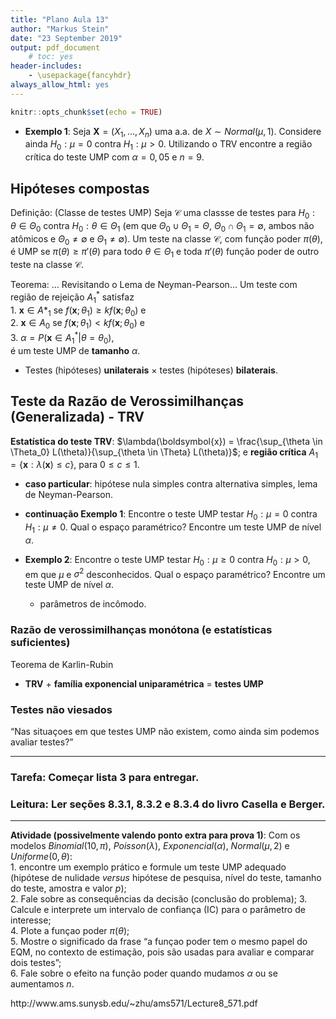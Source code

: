 ```yaml
---
title: "Plano Aula 13"
author: "Markus Stein"
date: "23 September 2019"
output: pdf_document
    # toc: yes
header-includes:
    - \usepackage{fancyhdr}
always_allow_html: yes
---
```

\addtolength{\headheight}{1.0cm} 
\pagestyle{fancyplain} 
\rhead{\includegraphics[height=1.5cm]{Logo-40-anos-estatistica.png}}
\lhead{\includegraphics[height=1.5cm]{logoIME60.jpg}}
\chead{UNIVERSIDADE FEDERAL DO RIO GRANDE DO SUL \\
INSTITUTO DE MATEMÁTICA E ESTATÍSTICA \\
DEPARTAMENTO DE ESTATÍSTICA \\
\vspace{0.3cm}
MAT02023 - INFERÊNCIA B - 2019/2
}
\renewcommand{\headrulewidth}{0pt} 


```r
knitr::opts_chunk$set(echo = TRUE)
```

<!-- ## *(...continuação)* Hipótese (nula) simples contra alternativa simples -->

<!-- ### Lema de Neyman-Pearson -->
<!-- * Note que o lema diz $A_1^* = \left\{\boldsymbol{x}; L_1(\boldsymbol{x}) \geq k L_0(\boldsymbol{x}) \right\}$, ou seja, $A_0^* = \left\{\boldsymbol{x}; L_1(\boldsymbol{x}) < k L_0(\boldsymbol{x}) \right\}$. -->

<!-- \vspace{0.5cm} -->


<!-- \vspace{0.5cm} -->

<!-- * **Exemplo 2**: Seja $\boldsymbol{X} = (X_1, \ldots, X_n)$ uma a.a. de $X \sim Binomial(10, \pi)$. Considere ainda $H_0: \pi = \pi_0$ contra $H_1: \pi = \pi_1 (\pi_1 > \pi_0)$. Utilizando o lema de Neyman-Pearson encontre $A_1$ do teste MP com $\alpha=0,05$ e $n=10$. -->

<!-- \vspace{0.5cm} -->

<!-- Obs.: Note que a função de $\theta$ abaixo contém toda a infomação acerca de um teste com região $A_1$ -->
<!-- $$ -->
<!-- P_\theta \left( \boldsymbol{X} \in A_1 \right)=\begin{cases} -->
<!-- 			\alpha(A_1), & \text{se $\theta = \theta_0$,} \\ -->
<!--       1-\beta(A_1), & \text{se $\theta = \theta_1$.} -->
<!-- 		 \end{cases} -->
<!-- $$ -->

<!-- ## Hipótese (nula) simples contra alternativa composta -->
<!-- "$H_0: \theta \in \Theta_0$, para $\Theta_0 = \{ \theta_0 \}$, contra $H_1: \theta \in \Theta_1$". -->

* **Exemplo 1**: Seja $\boldsymbol{X} = (X_1, \ldots, X_n)$ uma a.a. de $X \sim
Normal(\mu,1)$. Considere ainda $H_0: \mu = 0$ contra $H_1: \mu > 0$. Utilizando
o TRV encontre a região crítica do teste UMP com $\alpha=0,05$ e $n=9$.

<!-- \vspace{0.5cm} -->

<!-- Definição (**Testes uniformemente mais poderosos** - UMP): Um teste com região crítica $A_1^*$  -->
<!-- (dada pelo Lema de Neyman-Pearson) para testar $H_0: \theta = \theta_0$ contra $H_0: \theta \in  -->
<!-- \Theta_1$ é dito ser UMP se ele é MP de nível $\alpha$ para testar $H_0: \theta = \theta_0$  -->
<!-- contra $H_0: \theta = \theta_1$ para todo $\theta_1 \in \Theta_1$.   -->

<!-- * "A região $A_1^*$ de um teste UMP não pode depender de um particular $\theta_1$ para qualquer $\theta_1 \in \Theta_1$". -->

<!-- \vspace{0.5cm} -->

<!-- * **continuação Exemplo 1**: Encontre o teste UMP testar $H_0: \mu = 0$ contra $H_0: \mu \neq 0$.   -->
<!-- * **Exemplo 2**: Seja $\boldsymbol{X} = (X_1, \ldots, X_n)$ uma a.a. de $X \sim Binomial(n, \pi)$. -->
<!-- Considere ainda $H_0: \pi = 0.5$ contra $H_1: \pi > 0.5$. Utilizando o lema de Neyman-Pearson -->
<!-- encontre o teste UMP com $\alpha=0,05$ e $n=9$. -->

<!-- \vspace{0.5cm} -->

<!-- Definição (**Função Poder**): A função poder de um teste com região de rejeição $A_1^*$ é dada por -->
<!-- $$\pi(\theta) = P_\theta(\boldsymbol{X} \in A_1). \hspace{3cm} \text{(* note que } \alpha = \pi(\theta_0) \text{)}$$ -->
<!-- * qual o formato ideal da função poder? -->

<!-- \vspace{0.5cm} -->

<!-- * **continuação Exemplo 1**:... $H_0: \mu = 0$ contra $H_1: \mu > 0$. -->



<!-- ### Considerações sobre $\pi(\theta)$ ($\alpha$ e $\beta$) -->
<!-- * Hipótese de *nulidade* e Hipótese de *pesquisa*. -->

<!--     + **Exemplo 3**: Exercício 13, lista 2.   -->


<!-- \vspace{0.5cm} -->

<!-- Definição(**Tamanho do teste** $\times$ **Nível do teste**): Para $0 \leq \alpha \leq 1$, o teste com função poder $\pi(\theta)$ é um teste com   -->

<!-- * *tamanho* $\alpha$ se $\sup_{\theta \in \Theta_0} \pi(\theta) = \alpha$; -->

<!-- * *nível* $\alpha$ se $\sup_{\theta \in \Theta_0} \pi(\theta) \leq \alpha$.    -->
<!--     + continuação **Exemplo 2**. -->

<!-- \vspace{0.5cm} -->

<!-- Definição (Nível descritivo (amostral) ou **"valor $p$"**): $\hat \alpha$ é o menor nível $\alpha$ para o qual a hipótese nula seria rejeitada.   -->

<!-- * é probabilidade de $H_0$ ser verdadeira? -->

<!-- \vspace{0.5cm} -->

<!-- * **continuação Exemplo 1**: Utilizando $n=9$ e $\overline x = 0,68$ calcule o **"valor $p$"** para o teste acima. -->


## Hipóteses compostas
Definição: (Classe de testes UMP) Seja $\mathcal{C}$ uma classse de testes para $H_0: \theta \in \Theta_0$ contra $H_0: \theta \in \Theta_1$ (em que $\Theta_0 \cup \Theta_1 = \Theta$,  $\Theta_0 \cap \Theta_1 = \emptyset$, ambos não atômicos e $\Theta_0 \neq \emptyset$ e $\Theta_1 \neq \emptyset$). Um teste na classe $\mathcal{C}$, com função poder $\pi(\theta)$, é UMP se $\pi(\theta) \geq \pi'(\theta)$ para todo $\theta \in \Theta_1$ e toda $\pi'(\theta)$ função poder de outro teste na classe $\mathcal{C}$.

Teorema: ... Revisitando o Lema de Neyman-Pearson... Um teste com região de rejeição $A^*_1$ satisfaz   
1. $\boldsymbol{x} \in A*_1$ se $f(\boldsymbol{x}; \theta_1) \geq k f(\boldsymbol{x}; \theta_0)$ e  
2. $\boldsymbol{x} \in A_0$ se $f(\boldsymbol{x}; \theta_1) < k f(\boldsymbol{x}; \theta_0)$ e   
3. $\alpha = P(\boldsymbol{x} \in A^*_1 \vert \theta = \theta_0)$,  
é um teste UMP de **tamanho** $\alpha$.

\vspace{0.5cm}

* Testes (hipóteses) **unilaterais** $\times$ testes (hipóteses) **bilaterais**.

## Teste da Razão de Verossimilhanças (Generalizada) - TRV
**Estatística do teste TRV**: $\lambda(\boldsymbol{x}) = \frac{\sup_{\theta \in \Theta_0} L(\theta)}{\sup_{\theta \in \Theta} L(\theta)}$; e **região crítica** $A_1 = \left\{ \boldsymbol{x}: \lambda(\boldsymbol{x})  \leq c\right\}$, para $0 \leq c \leq 1$.
\vspace{0.5cm}

* **caso particular**: hipótese nula simples contra alternativa simples, lema de Neyman-Pearson.  

* **continuação Exemplo 1**: Encontre o teste UMP testar $H_0: \mu = 0$ contra $H_1: \mu \neq 0$. Qual o espaço paramétrico? Encontre um teste UMP de nível $\alpha$.

* **Exemplo 2**: Encontre o teste UMP testar $H_0: \mu \geq 0$ contra $H_0: \mu > 0$, em que $\mu$ e $\sigma^2$ desconhecidos. Qual o espaço paramétrico? Encontre um teste UMP de nível $\alpha$.  
    + parâmetros de incômodo.

<!-- \vspace{0.5cm} -->

<!-- relação entre intervalos de confiança e teste de hipóteses -->
### Razão de verossimilhanças monótona (e estatísticas suficientes)
Teorema de Karlin-Rubin  

* **TRV** + **família exponencial uniparamétrica** = **testes UMP**

### Testes não viesados
"Nas situaçoes em que testes UMP não existem, como ainda sim podemos avaliar testes?"


<!-- Teste de Wald -->
<!-- Lista 3 marcia tem exercicio weibull com parametro de incomodo e verossimilhanca perfilada -->

<!-- \vspace{1cm} -->

***
### Tarefa: Começar lista 3 para entregar.

### Leitura: Ler seções 8.3.1, 8.3.2 e 8.3.4 do livro Casella e Berger. 
<!-- Seção "The simple test of significance" Capítulo 3 do livro "Statistical Methods and Scientific Inference" do Fisher. -->
***

<!-- semana que vem... fazer funcao poder binomial hipoteses compostas... uniforme...  -->
**Atividade (possivelmente valendo ponto extra para prova 1)**:
Com os modelos $Binomial(10, \pi)$, $Poisson(\lambda)$, $Exponencial(\alpha)$,
$Normal(\mu, 2)$ e $Uniforme(0, \theta)$:  
1. encontre um exemplo prático e formule um teste UMP adequado (hipótese de
nulidade *versus* hipótese de pesquisa, nível do teste, tamanho do teste,
amostra e valor *p*);  
2. Fale sobre as consequências da decisão (conclusão do problema);
3. Calcule e interprete um intervalo de confiança (IC) para o parâmetro de interesse;  
4. Plote a funçao poder $\pi(\theta)$;  
5. Mostre o significado da frase "a funçao poder tem o mesmo papel do EQM,
no contexto de estimação, pois são usadas para avaliar e comparar dois testes";  
6. Fale sobre o efeito na função poder quando mudamos $\alpha$ ou se aumentamos $n$.

<!-- Todo TRV é UMP??? -->
http://www.ams.sunysb.edu/~zhu/ams571/Lecture8_571.pdf


<!-- Plotar a região $A_1$ usando a razão de verossimilhanças e usando uma estatística suficiente -->
<!-- procurar shiny app or ggplot to explain... -->
<!-- fazer plot interativo mostrando relacao entre região $A_1 = \left\{ L_1 / L_0 > k \right\}$, $K \geq 0$, e sua equivalente $A'_1 = \left\{ a < S(\boldsymbol X) < b\right\}$, para constantes $a$ e $b$  -->



<!-- - writing design -->
<!-- - EM algorithm - git project and rmd; -->
<!-- - SES -->
<!-- - InfB -->
<!--   - marcar sala -->